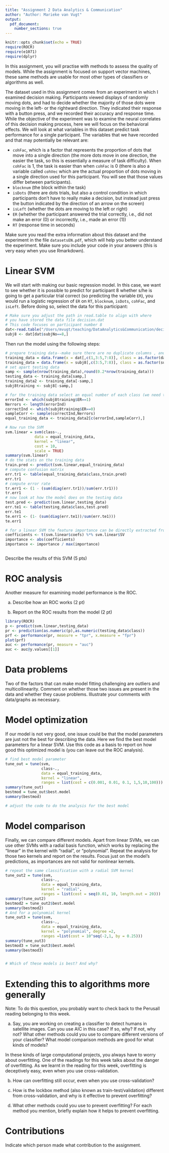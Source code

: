 ```yaml
---
title: "Assignment 2 Data Analytics & Communication"
author: "Author: Marieke van Vugt"
output: 
  pdf_document:
    number_sections: true
---
```


```r
knitr::opts_chunk$set(echo = TRUE)
require(ROCR)
require(e1071)
require(dplyr)
```

In this assignment, you will practise with methods to assess the quality of models. While the assignment is focused on support vector machines, these same methods are usable for most other types of classifiers or algorithms as well.

The dataset used in this assignment comes from an experiment in which I examined decision making. Participants viewed displays of randomly moving dots, and had to decide whether the majority of those dots were moving in the left- or the rightward direction. They indicated their response with a button press, and we recorded their accuracy and response time. While the objective of the experiment was to examine the neural correlates of this decision making process, here we will focus on the behavioral effects. We will look at what variables in this dataset predict task performance for a single participant. The variables that we have recorded and that may potentially be relevant are:

* `cohFac`, which is a factor that represents the proportion of dots that move into a single direction (the more dots move in one direction, the easier the task, so this is essentially a measure of task difficulty). When `cohFac` is 1, the task is easier than when `cohFac` is 0 (there is also a variable called `cohVec` which are the actual proportion of dots moving in a single direction used for this participant. You will see that those values differ between participants). 
* `blocknum` (the block within the task)
* `isDots` (there are dots trials, but also a control condition in which participants don't have to really make a decision, but instead just press the button indicated by the direction of an arrow on the screen)
* `isLeft` (whether the dots are moving to the left or right)
* `ER` (whether the participant answered the trial correctly, i.e., did not make an error (0) or incorrectly, i.e., made an error (1))
* `RT` (response time in seconds)

Make sure you read the extra information about this dataset and the experiment in the file `datasetsEN.pdf`, which will help you better understand the experiment. Make sure you include your code in your answers (this is very easy when you use Rmarkdown).

# Linear SVM
We will start with making our basic regression model. In this case, we want to see whether it is possible to predict for participant 8 whether s/he is going to get a particular trial correct (so predicting the variable `ER`), you would run a logistic regression of `ER` on `RT`, `blocknum`, `isDots`, `cohFac`, and `isLeft`. Before doing so, select the data for this participant:

```r
# Make sure you adjust the path in read.table to align with where 
# you have stored the data file decision.dat
# This code focuses on participant number 8
dat<-read.table("/Users/mvugt/teaching/DataAnalytics&Communication/decision.dat",header=T)
subj8 <- dat[dat$subjNo==8,]
```


Then run the model using the following steps:

```r
# prepare training data--make sure there are no duplicate columns , and also no columns that are constant
training_data = data.frame(x = dat[,c(1,3:5,7:8)], class = as.factor(dat$ER))
training_data = data.frame(x = subj8[,c(3:5,7:8)], class = as.factor(subj8$ER))
# set apart testing data
samp <- sample(nrow(training_data),round(0.2*nrow(training_data)))
testing_data <- training_data[samp,]
training_data2 <- training_data[-samp,]
subj8training <- subj8[-samp,]

# for the training data select an equal number of each class (we need the original subj8 to find the ER as numeric so easy comparison is possible)
errorInd <- which(subj8training$ER==1)
Nerrors <- length(errorInd)
correctInd <- which(subj8training$ER==0)
sampleCorr <- sample(correctInd,Nerrors)
equal_training_data <- training_data2[c(errorInd,sampleCorr),]

# Now run the SVM
svm.linear = svm(class~., 
             data = equal_training_data, 
             kernel = "linear", 
             cost = 10, 
             scale = TRUE)
summary(svm.linear)
# do the stats on the training data
train.pred <- predict(svm.linear,equal_training_data)
# compute confusion matrix
err.tr1 <- table(equal_training_data$class,train.pred)
err.tr1
# compute error rate
tr.err1 <- (1 - (sum(diag(err.tr1))/sum(err.tr1)))
tr.err1
# now look at how the model does on the testing data
test.pred <- predict(svm.linear,testing_data)
err.te1 <- table(testing_data$class,test.pred)
err.te1
te.err1 <- (1- (sum(diag(err.te1))/sum(err.te1)))
te.err1

# for a linear SVM the feature importance can be directly extracted from the coefficients
coefficients <- t(svm.linear$coefs) %*% svm.linear$SV
importance <- abs(coefficients)
importance <- importance / max(importance)



```



Describe the results of this SVM (5 pts)


# ROC analysis

Another measure for examining model performance is the ROC.

(a) Describe how an ROC works (2 pt)

(b) Report on the ROC results from the model (2 pt)

```r
library(ROCR)
p <- predict(svm.linear,testing_data)
pr <- prediction(as.numeric(p),as.numeric(testing_data$class))
prf <- performance(pr, measure = "tpr", x.measure = "fpr")
plot(prf)
auc <- performance(pr, measure = "auc")
auc <- auc@y.values[[1]]
```

# Data problems

Two of the factors that can make model fitting challenging are outliers and multicollinearity. Comment on whether those two issues are present in the data and whether they cause problems. Illustrate your comments with data/graphs as necessary.


# Model optimization

If our model is not very good, one issue could be that the model parameters are just not the best for describing the data. Here we find the best model parameters for a linear SVM. Use this code as a basis to report on how good this optimized model is (you can leave out the ROC analysis).

```r
# find best model parameter
tune_out = tune(svm, 
                class~., 
                data = equal_training_data, 
                kernel = "linear", 
                ranges = list(cost = c(0.001, 0.01, 0.1, 1,5,10,100)))
summary(tune_out)
bestmod = tune_out$best.model
summary(bestmod)

# adjust the code to do the analysis for the best model

```


# Model comparison

Finally, we can compare different models. Apart from linear SVMs, we can use other SVMs with a radial basis function, which works by replacing the "linear" in the kernel with "radial", or "polynomial". Repeat the analysis for those two kernels and report on the results. Focus just on the model's predictions, as importances are not valid for nonlinear kernels. 

```r
# repeat the same classification with a radial SVM kernel
tune_out2 = tune(svm, 
                class~., 
                data = equal_training_data, 
                kernel = "radial", 
                ranges = list(cost = seq(0.01, 10, length.out = 20)))
summary(tune_out2)
bestmod2 = tune_out2$best.model
summary(bestmod2)
# And for a polynomial kernel
tune_out3 = tune(svm, 
                class~., 
                data = equal_training_data, 
                kernel = "polynomial", degree =2,
                ranges =list(cost = 10^seq(-2,1, by = 0.25)))
summary(tune_out3)
bestmod3 = tune_out3$best.model
summary(bestmod3)


# Which of these models is best? And why?
```



# Extending this to algorithms more generally

Note: To do this question, you probably want to check back to the Perusall reading belonging to this week.

(a) Say, you are working on creating a classifier to detect humans in satellite images. Can you use AIC in this case? If so, why? If not, why not? What other methods could you use to compare different versions of your classifier? What model comparison methods are good for what kinds of models? 

In these kinds of large computational projects, you always have to worry about overfitting. One of the readings for this week talks about the danger of overfitting. As we learnt in the reading for this week, overfitting is deceptively easy, even when you use cross-validation.

(b) How can overfitting still occur, even when you use cross-validation?

(c) How is the lockbox method (also known as train-test/validation) different from cross-validation, and why is it effective to prevent overfitting? 

(d) What other methods could you use to prevent overfitting? For each method you mention, briefly explain how it helps to prevent overfitting.

# Contributions

Indicate which person made what contribution to the assignment.